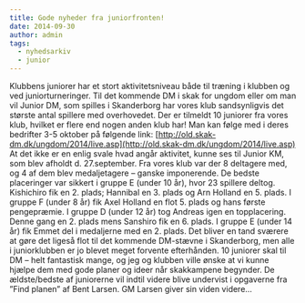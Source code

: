 ```yaml
---
title: Gode nyheder fra juniorfronten!
date: 2014-09-30
author: admin
tags:
  - nyhedsarkiv
  - junior
---
```


Klubbens juniorer har et stort aktivitetsniveau både til træning i klubben og ved juniorturneringer. Til det kommende DM i skak for ungdom eller om man vil Junior DM, som spilles i Skanderborg har vores klub sandsynligvis det største antal spillere med overhovedet. Der er tilmeldt 10 juniorer fra vores klub, hvilket er flere end nogen anden klub har! Man kan følge med i deres bedrifter 3-5 oktober på følgende link: [http://old.skak-dm.dk/ungdom/2014/live.asp](http://old.skak-dm.dk/ungdom/2014/live.asp) At det ikke er en enlig svale hvad angår aktivitet, kunne ses til Junior KM, som blev afholdt d. 27.september. Fra vores klub var der 8 deltagere med, og 4 af dem blev medaljetagere – ganske imponerende. De bedste placeringer var sikkert i gruppe E (under 10 år), hvor 23 spillere deltog. Kishichiro fik en 2. plads; Hannibal en 3. plads og Arn Holland en 5. plads. I gruppe F (under 8 år) fik Axel Holland en flot 5. plads og hans første pengepræmie. I gruppe D (under 12 år) tog Andreas igen en topplacering. Denne gang en 2. plads mens Sanshiro fik en 6. plads. I gruppe E (under 14 år) fik Emmet del i medaljerne med en 2. plads. Det bliver en tand sværere at gøre det ligeså flot til det kommende DM-stævne i Skanderborg, men alle i juniorklubben er jo blevet meget forvente efterhånden. 10 juniorer skal til DM – helt fantastisk mange, og jeg og klubben ville ønske at vi kunne hjælpe dem med gode planer og ideer når skakkampene begynder. De ældste/bedste af juniorerne vil indtil videre blive undervist i opgaverne fra ”Find planen” af Bent Larsen. GM Larsen giver sin viden videre…
